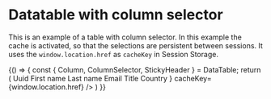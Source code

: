 
<Meta title="Library/DataTable" component={DataTable} />

# Datatable with column selector

This is an example of a table with column selector. In this example the cache is activated, so that the selections are persistent between sessions.
It uses the `window.location.href` as `cacheKey` in Session Storage.

<Canvas>
  <Story name="Columnselector example">
      {() => {
      const { Column, ColumnSelector, StickyHeader } = DataTable;
      return (
          <DataTable data={users(10)}>
            <Column id="id">Uuid</Column>
            <Column id="firstname">First name</Column>
            <Column id="lastname">Last name</Column>
            <Column id="email">Email</Column>
            <Column id="title">Title</Column>
            <Column id="country">Country</Column>
            <ColumnSelector title="Column settings" icon={<Icon name="settings" title="Manage columns" size={24} />} cacheKey={window.location.href} />
        </DataTable>
      )
    }}
  </Story>
</Canvas>
